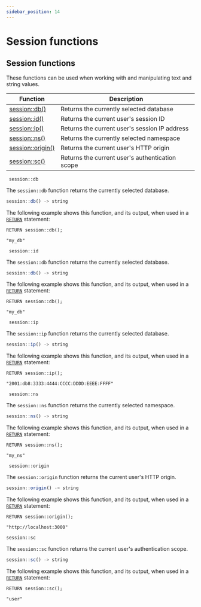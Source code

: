 ```yaml
---
sidebar_position: 14
---
```



# Session functions

## Session functions

These functions can be used when working with and manipulating text and string values.

<table>
<thead>
  <tr>
    <th>Function</th>
    <th>Description</th>
  </tr>
</thead>
<tbody>
  <tr>
    <td><a href="/docs/surrealql/functions/session#db">session::db()</a></td>
    <td>Returns the currently selected database</td>
  </tr>
  <tr>
    <td><a href="/docs/surrealql/functions/session#id">session::id()</a></td>
    <td>Returns the current user's session ID</td>
  </tr>
  <tr>
    <td><a href="/docs/surrealql/functions/session#ip">session::ip()</a></td>
    <td>Returns the current user's session IP address</td>
  </tr>
  <tr>
    <td><a href="/docs/surrealql/functions/session#ns">session::ns()</a></td>
    <td>Returns the currently selected namespace</td>
  </tr>
  <tr>
    <td><a href="/docs/surrealql/functions/session#origin">session::origin()</a></td>
    <td>Returns the current user's HTTP origin</td>
  </tr>
  <tr>
    <td><a href="/docs/surrealql/functions/session#sc">session::sc()</a></td>
    <td>Returns the current user's authentication scope</td>
  </tr>
</tbody>
</table>

<div className='layout-group'>
<div className='heading'>
    <div id="db" className='code'>
    <code> session::db </code>
    </div>
</div>

The `session::db` function returns the currently selected database.

```js title="API DEFINITION"
session::db() -> string
```
The following example shows this function, and its output, when used in a [`RETURN`](/docs/surrealql/statements/return) statement:

```surql
RETURN session::db();

"my_db"
```
</div>

<div className='layout-group'>
<div className='heading'>
    <div id="id" className='code'>
    <code> session::id </code>
    </div>
</div>

The `session::db` function returns the currently selected database.

```js title="API DEFINITION"
session::db() -> string
```
The following example shows this function, and its output, when used in a [`RETURN`](/docs/surrealql/statements/return) statement:

```surql
RETURN session::db();

"my_db"
```
</div>

<div className='layout-group'>
<div className='heading'>
    <div id="ip" className='code'>
    <code> session::ip </code>
    </div>
</div>

The `session::ip` function returns the currently selected database.

```js title="API DEFINITION"
session::ip() -> string
```
The following example shows this function, and its output, when used in a [`RETURN`](/docs/surrealql/statements/return) statement:

```surql
RETURN session::ip();

"2001:db8:3333:4444:CCCC:DDDD:EEEE:FFFF"
```
</div>

<div className='layout-group'>
<div className='heading'>
    <div id="ns" className='code'>
    <code> session::ns </code>
    </div>
</div>

The `session::ns` function returns the currently selected namespace.

```js title="API DEFINITION"
session::ns() -> string
```
The following example shows this function, and its output, when used in a [`RETURN`](/docs/surrealql/statements/return) statement:

```surql
RETURN session::ns();

"my_ns"
```
</div>

<div className='layout-group'>
<div className='heading'>
    <div id="origin" className='code'>
    <code> session::origin </code>
    </div>
</div>

The `session::origin` function returns the current user's HTTP origin.

```js title="API DEFINITION"
session::origin() -> string
```
The following example shows this function, and its output, when used in a [`RETURN`](/docs/surrealql/statements/return) statement:

```surql
RETURN session::origin();

"http://localhost:3000"
```
</div>

<div className='layout-group'>
<div className='heading'>
    <div id="sc" className='code'>
    <code>session::sc </code>
    </div>
</div>

The `session::sc` function returns the current user's authentication scope.

```js title="API DEFINITION"
session::sc() -> string
```
The following example shows this function, and its output, when used in a [`RETURN`](/docs/surrealql/statements/return) statement:

```surql
RETURN session::sc();

"user"
```
</div>